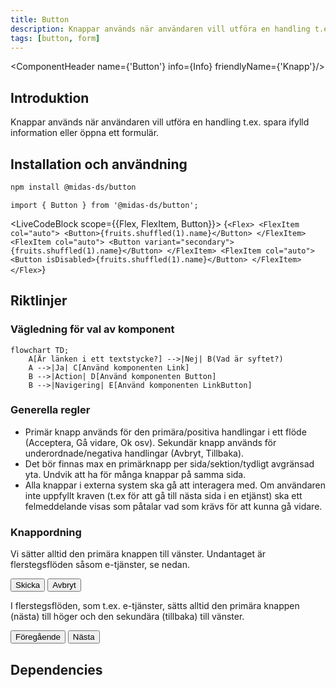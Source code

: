 ```yaml
---
title: Button
description: Knappar används när användaren vill utföra en handling t.ex. spara ifylld information eller öppna ett formulär.
tags: [button, form]
---
```



<ComponentHeader name={'Button'} info={Info} friendlyName={'Knapp'}/>

## Introduktion

Knappar används när användaren vill utföra en handling t.ex. spara ifylld information eller öppna ett formulär.

## Installation och användning

```bash npm2yarn
npm install @midas-ds/button
```

```tsx
import { Button } from '@midas-ds/button';
```

<LiveCodeBlock scope={{Flex, FlexItem, Button}}>
{`<Flex>
  <FlexItem col="auto">
    <Button>{fruits.shuffled(1).name}</Button>
  </FlexItem>
  <FlexItem col="auto">
    <Button variant="secondary">{fruits.shuffled(1).name}</Button>
  </FlexItem>
  <FlexItem col="auto">
    <Button isDisabled>{fruits.shuffled(1).name}</Button>
  </FlexItem>
</Flex>`}
</LiveCodeBlock>

## Riktlinjer

### Vägledning för val av komponent

```mermaid
flowchart TD;
    A[Är länken i ett textstycke?] -->|Nej| B(Vad är syftet?)
    A -->|Ja| C[Använd komponenten Link]
    B -->|Action| D[Använd komponenten Button]
    B -->|Navigering| E[Använd komponenten LinkButton]
```
### Generella regler

- Primär knapp används för den primära/positiva handlingar i ett flöde (Acceptera, Gå vidare, Ok osv). Sekundär knapp används för underordnade/negativa handlingar (Avbryt, Tillbaka).
- Det bör finnas max en primärknapp per sida/sektion/tydligt avgränsad yta. Undvik att ha för många knappar på samma sida.
- Alla knappar i externa system ska gå att interagera med. Om användaren inte uppfyllt kraven (t.ex för att gå till nästa sida i en etjänst) ska ett felmeddelande visas som påtalar vad som krävs för att kunna gå vidare.

### Knappordning

Vi sätter alltid den primära knappen till vänster. Undantaget är flerstegsflöden såsom e-tjänster, se nedan.

<div style={{ gap: '4px', display: 'flex', margin: '8px' }}>
  <Button>Skicka</Button>
  <Button variant={'secondary'}>Avbryt</Button>
 </div>


I flerstegsflöden, som t.ex. e-tjänster, sätts alltid den primära knappen (nästa) till höger och den sekundära (tillbaka) till vänster. 


<div style={{ gap: '4px', display: 'flex', margin: '8px' }}>
  <Button variant={'secondary'}>Föregående</Button>
  <Button>Nästa</Button>
</div>



## Dependencies

<ComponentFooter info={Info}/>
